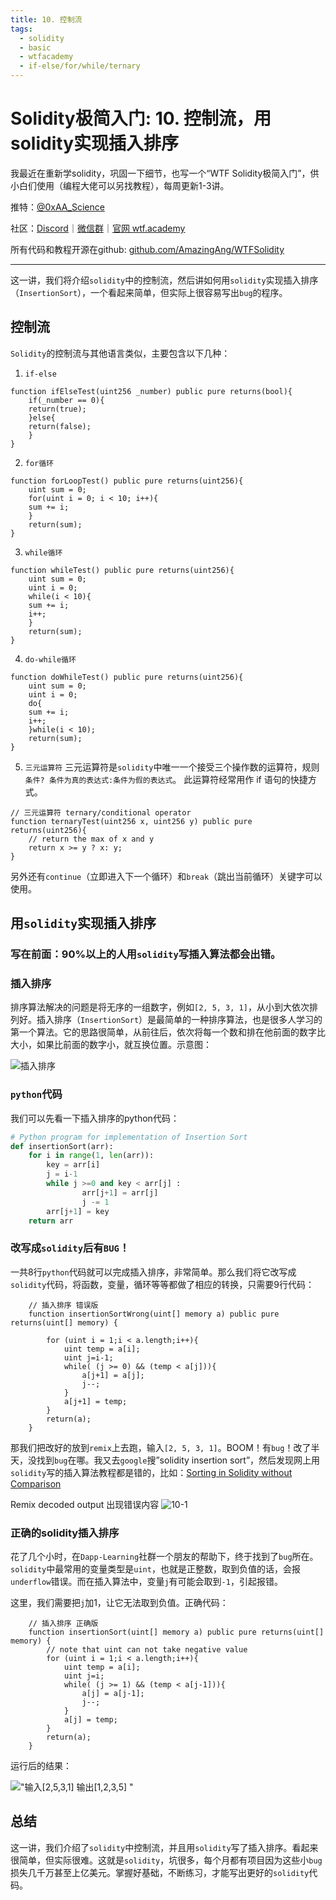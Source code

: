 ```yaml
---
title: 10. 控制流
tags:
  - solidity
  - basic
  - wtfacademy
  - if-else/for/while/ternary
---
```


# Solidity极简入门: 10. 控制流，用solidity实现插入排序

我最近在重新学solidity，巩固一下细节，也写一个“WTF Solidity极简入门”，供小白们使用（编程大佬可以另找教程），每周更新1-3讲。

推特：[@0xAA_Science](https://twitter.com/0xAA_Science)

社区：[Discord](https://discord.wtf.academy)｜[微信群](https://docs.google.com/forms/d/e/1FAIpQLSe4KGT8Sh6sJ7hedQRuIYirOoZK_85miz3dw7vA1-YjodgJ-A/viewform?usp=sf_link)｜[官网 wtf.academy](https://wtf.academy)

所有代码和教程开源在github: [github.com/AmazingAng/WTFSolidity](https://github.com/AmazingAng/WTFSolidity)

-----
这一讲，我们将介绍`solidity`中的控制流，然后讲如何用`solidity`实现插入排序（`InsertionSort`），一个看起来简单，但实际上很容易写出`bug`的程序。

## 控制流
`Solidity`的控制流与其他语言类似，主要包含以下几种：

1. `if-else`

```solidity
function ifElseTest(uint256 _number) public pure returns(bool){
    if(_number == 0){
	return(true);
    }else{
	return(false);
    }
}
```
2. `for循环`

```solidity
function forLoopTest() public pure returns(uint256){
    uint sum = 0;
    for(uint i = 0; i < 10; i++){
	sum += i;
    }
    return(sum);
}
```
3. `while循环`

```solidity
function whileTest() public pure returns(uint256){
    uint sum = 0;
    uint i = 0;
    while(i < 10){
	sum += i;
	i++;
    }
    return(sum);
}
```
4. `do-while循环`

```solidity
function doWhileTest() public pure returns(uint256){
    uint sum = 0;
    uint i = 0;
    do{
	sum += i;
	i++;
    }while(i < 10);
    return(sum);
}
```

5. `三元运算符`
三元运算符是`solidity`中唯一一个接受三个操作数的运算符，规则`条件? 条件为真的表达式:条件为假的表达式`。 此运算符经常用作 if 语句的快捷方式。

```solidity
// 三元运算符 ternary/conditional operator
function ternaryTest(uint256 x, uint256 y) public pure returns(uint256){
    // return the max of x and y
    return x >= y ? x: y; 
}
```

另外还有`continue`（立即进入下一个循环）和`break`（跳出当前循环）关键字可以使用。

## 用`solidity`实现插入排序
### 写在前面：90%以上的人用`solidity`写插入算法都会出错。

### 插入排序
排序算法解决的问题是将无序的一组数字，例如`[2, 5, 3, 1]`，从小到大依次排列好。插入排序（`InsertionSort`）是最简单的一种排序算法，也是很多人学习的第一个算法。它的思路很简单，从前往后，依次将每一个数和排在他前面的数字比大小，如果比前面的数字小，就互换位置。示意图：

![插入排序](https://i.pinimg.com/originals/92/b0/34/92b034385c440e08bc8551c97df0a2e3.gif)

### `python`代码
我们可以先看一下插入排序的python代码：
```python
# Python program for implementation of Insertion Sort
def insertionSort(arr):
	for i in range(1, len(arr)):
		key = arr[i]
		j = i-1
		while j >=0 and key < arr[j] :
				arr[j+1] = arr[j]
				j -= 1
		arr[j+1] = key
    return arr
```
### 改写成`solidity`后有`BUG`！
一共8行`python`代码就可以完成插入排序，非常简单。那么我们将它改写成`solidity`代码，将函数，变量，循环等等都做了相应的转换，只需要9行代码：
``` solidity
    // 插入排序 错误版
    function insertionSortWrong(uint[] memory a) public pure returns(uint[] memory) {
        
        for (uint i = 1;i < a.length;i++){
            uint temp = a[i];
            uint j=i-1;
            while( (j >= 0) && (temp < a[j])){
                a[j+1] = a[j];
                j--;
            }
            a[j+1] = temp;
        }
        return(a);
    }
```
那我们把改好的放到`remix`上去跑，输入`[2, 5, 3, 1]`。BOOM！有`bug`！改了半天，没找到`bug`在哪。我又去`google`搜”solidity insertion sort”，然后发现网上用`solidity`写的插入算法教程都是错的，比如：[Sorting in Solidity without Comparison](https://medium.com/coinmonks/sorting-in-solidity-without-comparison-4eb47e04ff0d)

Remix decoded output 出现错误内容
![10-1](./img/10-1.jpg)

### 正确的solidity插入排序
花了几个小时，在`Dapp-Learning`社群一个朋友的帮助下，终于找到了`bug`所在。`solidity`中最常用的变量类型是`uint`，也就是正整数，取到负值的话，会报`underflow`错误。而在插入算法中，变量`j`有可能会取到`-1`，引起报错。

这里，我们需要把`j`加1，让它无法取到负值。正确代码：
```solidity
    // 插入排序 正确版
    function insertionSort(uint[] memory a) public pure returns(uint[] memory) {
        // note that uint can not take negative value
        for (uint i = 1;i < a.length;i++){
            uint temp = a[i];
            uint j=i;
            while( (j >= 1) && (temp < a[j-1])){
                a[j] = a[j-1];
                j--;
            }
            a[j] = temp;
        }
        return(a);
    }
```
运行后的结果：

!["输入[2,5,3,1] 输出[1,2,3,5]
"](https://images.mirror-media.xyz/publication-images/S-i6rwCMeXoi8eNJ0fRdB.png?height=300&width=554)

## 总结
这一讲，我们介绍了`solidity`中控制流，并且用`solidity`写了插入排序。看起来很简单，但实际很难。这就是`solidity`，坑很多，每个月都有项目因为这些小`bug`损失几千万甚至上亿美元。掌握好基础，不断练习，才能写出更好的`solidity`代码。
